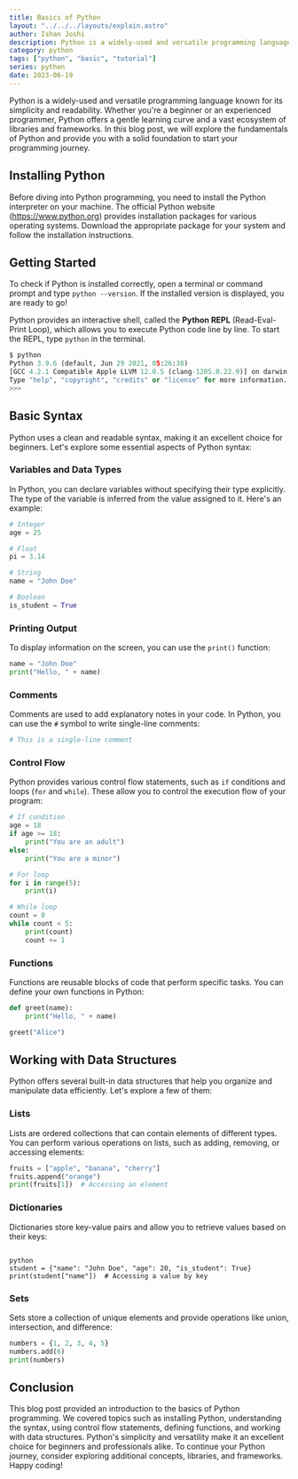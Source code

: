 ```yaml
---
title: Basics of Python
layout: "../../../layouts/explain.astro"
author: Ishan Joshi
description: Python is a widely-used and versatile programming language known for its simplicity and readability. Whether you're a beginner or an experienced programmer, Python offers a gentle learning curve and a vast ecosystem of libraries and frameworks. In this blog post, we will explore the fundamentals of Python and provide you with a solid foundation to start your programming journey.
category: python
tags: ["python", "basic", "tutorial"]
series: python
date: 2023-06-19
---
```


Python is a widely-used and versatile programming language known for its simplicity and readability. Whether you're a beginner or an experienced programmer, Python offers a gentle learning curve and a vast ecosystem of libraries and frameworks. In this blog post, we will explore the fundamentals of Python and provide you with a solid foundation to start your programming journey.

## Installing Python

Before diving into Python programming, you need to install the Python interpreter on your machine. The official Python website (https://www.python.org) provides installation packages for various operating systems. Download the appropriate package for your system and follow the installation instructions.

## Getting Started

To check if Python is installed correctly, open a terminal or command prompt and type `python --version`. If the installed version is displayed, you are ready to go!

Python provides an interactive shell, called the **Python REPL** (Read-Eval-Print Loop), which allows you to execute Python code line by line. To start the REPL, type `python` in the terminal.

```python
$ python
Python 3.9.6 (default, Jun 29 2021, 05:26:38)
[GCC 4.2.1 Compatible Apple LLVM 12.0.5 (clang-1205.0.22.9)] on darwin
Type "help", "copyright", "credits" or "license" for more information.
>>>
```

## Basic Syntax

Python uses a clean and readable syntax, making it an excellent choice for beginners. Let's explore some essential aspects of Python syntax:

### Variables and Data Types

In Python, you can declare variables without specifying their type explicitly. The type of the variable is inferred from the value assigned to it. Here's an example:

```python
# Integer
age = 25

# Float
pi = 3.14

# String
name = "John Doe"

# Boolean
is_student = True
```

### Printing Output

To display information on the screen, you can use the `print()` function:

```python
name = "John Doe"
print("Hello, " + name)
```

### Comments

Comments are used to add explanatory notes in your code. In Python, you can use the `#` symbol to write single-line comments:

```python
# This is a single-line comment
```

### Control Flow

Python provides various control flow statements, such as `if` conditions and loops (`for` and `while`). These allow you to control the execution flow of your program:

```python
# If condition
age = 18
if age >= 18:
    print("You are an adult")
else:
    print("You are a minor")

# For loop
for i in range(5):
    print(i)

# While loop
count = 0
while count < 5:
    print(count)
    count += 1
```

### Functions

Functions are reusable blocks of code that perform specific tasks. You can define your own functions in Python:

```python
def greet(name):
    print("Hello, " + name)

greet("Alice")
```

## Working with Data Structures

Python offers several built-in data structures that help you organize and manipulate data efficiently. Let's explore a few of them:

### Lists

Lists are ordered collections that can contain elements of different types. You can perform various operations on lists, such as adding, removing, or accessing elements:

```python
fruits = ["apple", "banana", "cherry"]
fruits.append("orange")
print(fruits[1])  # Accessing an element
```

### Dictionaries

Dictionaries store key-value pairs and allow you to retrieve values based on their keys:

```

python
student = {"name": "John Doe", "age": 20, "is_student": True}
print(student["name"])  # Accessing a value by key
```

### Sets

Sets store a collection of unique elements and provide operations like union, intersection, and difference:

```python
numbers = {1, 2, 3, 4, 5}
numbers.add(6)
print(numbers)
```

## Conclusion

This blog post provided an introduction to the basics of Python programming. We covered topics such as installing Python, understanding the syntax, using control flow statements, defining functions, and working with data structures. Python's simplicity and versatility make it an excellent choice for beginners and professionals alike. To continue your Python journey, consider exploring additional concepts, libraries, and frameworks. Happy coding!